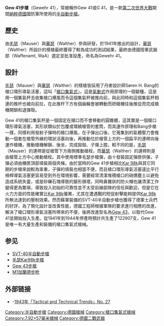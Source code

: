 {{多個問題|
{{expand|time=2009-07-08T06:12:46+00:00}}
{{unreferenced|time=2009-07-08T06:12:46+00:00}}
}}
{{noteTA
|G1=軍事
|G2=長度單位
|G3=Firearms
}}
{{Infobox Weapon
|name= Gew 41<br />{{lang|de|Gewehr 41}} {{flagicon|Nazi Germany}}
|image= File:Gewehr41w.jpg
|image_size= 300px
|caption= 
|origin={{flag|Nazi Germany}}
|type= [[半自動步槍|半自動步槍]]
<!-- Type selection -->
|is_ranged=yes
|is_bladed=
|is_explosive=
|is_artillery=
|is_vehicle=
<!-- Service history -->
|service= 1941—1945年
|used_by=[[納粹德國|納粹德國]]
|wars= [[二戰|二戰]]<br/>[[德蘇戰爭|德蘇戰爭]]
<!-- Production history -->
|design_date=1941年
|production_date= 1941－1945年
|number= 122,907把
<!-- General specifications -->
|weight= 4.6公斤
|part_length= 546毫米
|crew=
<!-- Ranged weapon specifications --> 
|cartridge= [[7.92_x_57毫米毛瑟|7.92×57毫米毛瑟]]
|action= [[氣動式|槍口集氣式]]<br/>{{tsl|en|Flapper locking|魚鰓式閉鎖}}
|mode= 半自動
|rate= 20—30發／分鐘
|velocity= 775米／秒
|range= 約400米
|max_range= 
|feed= 10發彈倉
|sights= 機械瞄具
<!-- Artillery specifications -->
|breech=
|recoil=
|carriage=
|elevation=
|traverse=
<!-- Bladed weapon specifications --> 
|blade_type=
|hilt_type=
|head_type=
|haft_type=
<!-- Explosive specifications --> 
|diameter=
|filling=
|filling_weight=
|detonation=
|yield=
}}
'''Gew 41步槍'''（Gewehr 41），常被稱作Gew 41或G 41，是一款[[第二次世界大戰|第二次世界大戰]]期間[[納粹德國|納粹德國]]國防軍所使用的[[半自動步槍|半自動步槍]]。

== 歷史 ==
由[[毛瑟|毛瑟]]（Mauser）與[[卡尔·瓦尔特运动枪|華瑟]]（Walther）參與研發，於1941年推出的設計，[[卡尔·瓦尔特运动枪|華瑟]]（Walther）所設計的樣槍最終獲得了較為成功的測試結果，最終由德國陸軍武器部（Waffenamt, WaA）選定並批准投產，命名為Gewehr 41。

== 設計 ==
[[毛瑟|毛瑟]]（Mauser）與[[卡尔·瓦尔特运动枪|華瑟]]（Walther）的樣槍皆採用了丹麥設計師Søren H. Bang的{{link-en|M1922 Bang步枪|M1922 Bang rifle|＂Bang＂}}槍口環形導氣活塞，這叫「[[槍口集氣式|槍口集氣式]]」，這是[[氣動式|氣動式]]作用原理的一個變種，這是用一個集氣杯去收集槍口爆風而令這個集氣杯被推向前，與此同時和這個集氣杯相連的推杆也被向前拉，在此推杆下方有個齒輪會被轉動而把槍機往後推從而完成槍機開鎖和退彈殼。

Gew 41的槍口集氣杯是一個固定在槍口而不會移動的圓錐體，這其實是一個槍口環形導氣活塞，其形狀類似於包覆或環繞槍管的套筒，而其運作原理和Bang步槍一樣，同樣利用發射子彈時的槍口爆風，在子彈出口後，它蒐集到的氣體壓力會推動一個套在槍管外緣的環狀活塞向後，再推動位於槍管上方的一個扁平的連桿向後運作槍機，推動槍機解鎖、後坐，完成拋殼、子彈上膛。較不同的是，[[毛瑟|毛瑟]]（Mauser）的連桿是從槍管下方兩側推動槍栓，而[[卡尔·瓦尔特运动枪|華瑟]]（Walther）的連桿則是由槍管上方中心推動槍栓。其中使用標準毛瑟步槍彈，由十發裝固定彈匣供彈，子彈必須由機匣頂部填裝兩個夾條。由於當時的Gew 41步槍相比[[毛瑟Kar98k步槍|Kar 98k]]與其它同期的步槍來說較為笨重，子彈的填裝也相當不便，而且槍口環形導氣活塞遠比平行槓桿導氣活塞更容易受到外在環境影響，需要經常清潔堆積槍口的硝煙塵土以避免造成系統失靈，或是砂礫石塊導致的變形損壞，同時鼻錐狀的防火帽也讓清潔工作變得更為繁瑣，導致投入初始的可靠性並不太受前線部隊的信任與歡迎，但是它在火力方面的性能確實比[[毛瑟Kar98k步槍|Kar 98k]]優異，尤其在遭遇戰的短促射擊能夠提供[[毛瑟Kar98k步槍|Kar 98k]]所無法達到的壓制效果。然而蘇軍裝備的SVT-40半自動步槍也獲得了德軍士兵們的好評，為了簡化設計並改善性能，德國工程師根據軍隊的要求進行相應的改進，解決了槍口環形導氣活塞所帶來的不便，後將改進型名為[[Gew_43步槍|Gew 43]]，以取代Gew 41並開始投入生產。從1941年到1944年停產時預計共生產了122907支，Gew 41是唯一有大量生產和裝備的槍口集氣式槍械。

== 参见 ==
{{div col|cols=2}}
* [[SVT-40半自動步槍|SVT-40半自動步槍]]
* [[毛瑟Kar98k步槍|毛瑟Kar98k步槍]]
* [[Gew_43步槍|Gew 43步槍]]
* [[M1加蘭德步枪|M1加蘭德步枪]]
{{div col end}}

== 外部链接 ==
*{{en}}-[http://www.lonesentry.com/articles/ttt07/german-semiautomatic-rifle.html 1943年「Tactical and Technical Trends」No. 27] {{Wayback|url=http://www.lonesentry.com/articles/ttt07/german-semiautomatic-rifle.html |date=20200220124252 }}

{{毛瑟公司槍械}}
{{華瑟槍械}}
{{WWIIGermanInfWeapons}}
[[Category:半自動步槍|Category:半自動步槍]]
[[Category:德國槍械|Category:德國槍械]]
[[Category:槍口集氣式槍械|Category:槍口集氣式槍械]]
[[Category:7.92×57毫米槍械|Category:7.92×57毫米槍械]]
[[Category:德國二戰武器|Category:德國二戰武器]]
